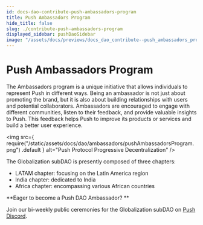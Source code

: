 ```yaml
---
id: docs-dao-contribute-push-ambassadors-program
title: Push Ambassadors Program
hide_title: false
slug: ./contribute-push-ambassadors-program
displayed_sidebar: pushDaoSidebar
image: "/assets/docs/previews/docs_dao_contribute--push_ambassadors_program.png"
---
```


# Push Ambassadors Program

The Ambassadors program is a unique initiative that allows individuals to represent Push in different ways. Being an ambassador is not just about promoting the brand, but it is also about building relationships with users and potential collaborators. Ambassadors are encouraged to engage with different communities, listen to their feedback, and provide valuable insights to Push. This feedback helps Push to improve its products or services and build a better user experience.

<img
  src={
    require("/static/assets/docs/dao/ambassadors/pushAmbassadorsProgram.png")
      .default
  }
  alt="Push Protocol Progressive Decentralization"
/>

The Globalization subDAO is presently composed of three chapters:

- LATAM chapter: focusing on the Latin America region
- India chapter: dedicated to India
- Africa chapter: encompassing various African countries

**Eager to become a Push DAO Ambassador? **

Join our bi-weekly public ceremonies for the Globalization subDAO on [Push Discord](https://discord.gg/pushprotocol).

